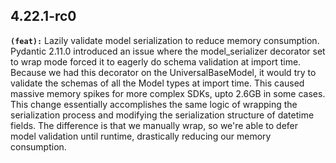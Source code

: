 ## 4.22.1-rc0
**`(feat):`** Lazily validate model serialization to reduce memory consumption. Pydantic 2.11.0 introduced an issue where the model_serializer 
decorator set to wrap mode forced it to eagerly do schema validation at import time. Because we had this decorator on the UniversalBaseModel,
it would try to validate the schemas of all the Model types at import time. This caused massive memory spikes for more complex SDKs, upto 2.6GB
in some cases. This change essentially accomplishes the same logic of wrapping the serialization process and modifying the serialization
structure of datetime fields. The difference is that we manually wrap, so we're able to defer model validation until runtime, drastically
reducing our memory consumption.


